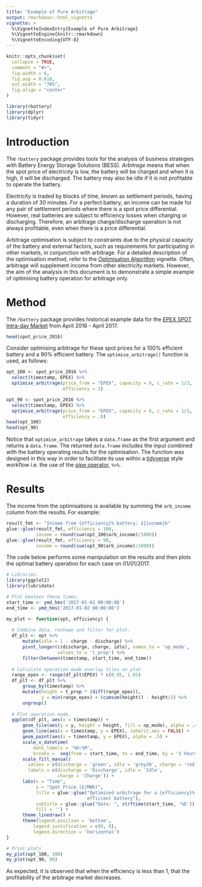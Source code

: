 ```yaml
---
title: "Example of Pure Arbitrage"
output: rmarkdown::html_vignette
vignette: >
  %\VignetteIndexEntry{Example of Pure Arbitrage}
  %\VignetteEngine{knitr::rmarkdown}
  %\VignetteEncoding{UTF-8}
---
```


```r
knitr::opts_chunk$set(
  collapse = TRUE,
  comment = "#>",
  fig.width = 6,
  fig.asp = 0.618,
  out.width = "70%",
  fig.align = "center"
)

library(rbattery)
library(dplyr)
library(tidyr)
```

# Introduction

The `rbattery` package provides tools for the analysis of business strategies with Battery Energy Storage Solutions (BESS).  *Arbitrage* means that when the spot price of electricity is low, the battery will be charged and when it is high, it will be discharged.  The battery may also be idle if it is not profitable to operate the battery.

Electricity is traded by blocks of time, known as settlement periods, having a duration of 30 minutes.  For a perfect battery, an income can be made for any pair of settlement periods where there is a spot price differential.  However, real batteries are subject to efficiency losses when charging or discharging.  Therefore, an arbitrage charge/discharge operation is not always profitable, even when there is a price differential.

Arbitrage optimisation is subject to constraints due to the physical capacity of the battery and external factors, such as requirements for participating in other markets, in conjunction with arbitrage.  For a detailed description of the optimisation method, refer to the [Optimisation Algorithm](optimisation-algorithm.html) vignette.  Often, arbitrage will supplement income from other electricity markets.  However, the aim of the analysis in this document is to demonstrate a simple example of optimising battery operation for arbitrage only.

# Method

The `rbattery` package provides historical example data for the [EPEX SPOT Intra-day Market](https://www.apxgroup.com/trading-clearing/spot-market/) from April 2016 - April 2017.

```r
head(spot_price_2016)
```

Consider optimising arbitrage for these spot prices for a 100% efficient battery and a 90% efficient battery.  The `optimise_arbitrage()` function is used, as follows:

```r
opt_100 <- spot_price_2016 %>%
  select(timestamp, EPEX) %>%
  optimise_arbitrage(price_from = "EPEX", capacity = 6, c_rate = 1/3,
                     efficiency = 1)

opt_90 <- spot_price_2016 %>% 
  select(timestamp, EPEX) %>%
  optimise_arbitrage(price_from = "EPEX", capacity = 6, c_rate = 1/3,
                     efficiency = .9)
head(opt_100)
head(opt_90)
```

Notice that `optimise_arbitrage` takes a `data.frame` as the first argument and  returns a `data.frame`.  The returned `data.frame` includes the input combined with the battery operating results for the optimisation.  The function was designed in this way in order to facilitate its use within a [tidyverse](https://www.tidyverse.org/) style workflow i.e. the use of the [pipe operator](https://magrittr.tidyverse.org/), `%>%`.

# Results

The income from the optimisations is available by summing the `arb_income` column from the results.  For example:

```r
result_fmt <- "Income from {efficiency}% battery: £{income}k"
glue::glue(result_fmt, efficiency = 100,
           income = round(sum(opt_100$arb_income)/1000))
glue::glue(result_fmt, efficiency = 90,
           income = round(sum(opt_90$arb_income)/1000))
```

The code below performs some manipulation on the results and then plots the optimal battery operation for each case on 01/01/2017.

```r
# Libraries.
library(ggplot2)
library(lubridate)

# Plot bewteen these times.
start_time <- ymd_hms('2017-01-01 00:00:00')
end_time <- ymd_hms('2017-01-02 00:00:00')

my_plot <- function(opt, efficiency) {
  
  # Combine data, reshape and filter for plot.
  df_plt <- opt %>%
      mutate(idle = 1 - charge - discharge) %>%
      pivot_longer(c(discharge, charge, idle), names_to = 'op_mode',
                   values_to = 't_prop') %>% 
      filter(between(timestamp, start_time, end_time))
    
  # Calculate operation mode overlay tiles on plot.
  range_epex <- range(df_plt$EPEX) * c(0.95, 1.05)
  df_plt <- df_plt %>%
      group_by(timestamp) %>% 
      mutate(height = t_prop * (diff(range_epex)),
             y = min(range_epex) + (cumsum(height)) - height/2) %>% 
      ungroup()
  
  # Plot operation mode.
  ggplot(df_plt, aes(x = timestamp)) +
      geom_tile(aes(y = y, height = height, fill = op_mode), alpha = .4) +
      geom_line(aes(x = timestamp, y = EPEX), inherit.aes = FALSE) +
      geom_point(aes(x = timestamp, y = EPEX), alpha = .5) +
      scale_x_datetime(
          date_labels = '%H:%M',
          breaks =  seq(from = start_time, to = end_time, by = '3 hours')) +
      scale_fill_manual(
        values = c(discharge = 'green', idle = 'grey20', charge = 'red'),
        labels = c(discharge = 'Discharge', idle = 'Idle',
                   charge = 'Charge')) +
      labs(x = "Time",
           y = "Spot Price (£/MWh)",
           title = glue::glue("Optimised arbitrage for a {efficiency}% \\
                              efficient battery"),
           subtitle = glue::glue("Date: ", strftime(start_time, '%D')),
           fill = '') +
      theme_linedraw() +
      theme(legend.position = 'bottom',
          legend.justification = c(0, 0), 
          legend.direction = 'horizontal')
}

# Print plots
my_plot(opt_100, 100)
my_plot(opt_90, 90)
```

As expected, it is observed that when the efficiency is less than 1, that the profitability of the arbitrage market decreases.
